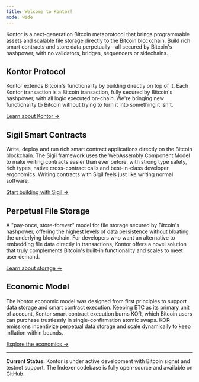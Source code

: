 ```yaml
---
title: Welcome to Kontor!
mode: wide
---
```


<div className="page-intro">
  Kontor is a next-generation Bitcoin metaprotocol that brings programmable assets and scalable file storage directly to the Bitcoin blockchain. Build rich smart contracts and store data perpetually—all secured by Bitcoin's hashpower, with no validators, bridges, sequencers or sidechains.
</div>

## Kontor Protocol

Kontor extends Bitcoin's functionality by building directly on top of it. Each Kontor transaction is a Bitcoin transaction, fully secured by Bitcoin's hashpower, with all logic executed on-chain. We're bringing new functionality to Bitcoin without trying to turn it into something it isn't.

[Learn about Kontor →](/docs/kontor/what-is-kontor)

## Sigil Smart Contracts  

Write, deploy and run rich smart contract applications directly on the Bitcoin blockchain. The Sigil framework uses the WebAssembly Component Model to make writing contracts easier than ever before, with strong type safety, rich types, native cross-contract calls and best-in-class developer ergonomics. Writing contracts with Sigil feels just like writing normal software.

[Start building with Sigil →](/docs/sigil/introduction)

## Perpetual File Storage

A "pay-once, store-forever" model for file storage secured by Bitcoin's hashpower, offering the highest levels of data persistence without bloating the underlying blockchain. For developers who want an alternative to embedding file data directly in transactions, Kontor offers a novel solution that truly complements Bitcoin's built-in functionality and scales to meet user demand.

[Learn about storage →](/docs/kontor/file-storage)

## Economic Model

The Kontor economic model was designed from first principles to support data storage and smart contract execution. Keeping BTC as its primary unit of account, Kontor smart contract execution burns KOR, which Bitcoin users can purchase trustlessly in single-confirmation atomic swaps. KOR emissions incentivize perpetual data storage and scale dynamically to keep inflation within bounds.

[Explore the economics →](/docs/economics/introduction)

---

**Current Status:** Kontor is under active development with Bitcoin signet and testnet support. The Indexer codebase is fully open-source and available on GitHub.